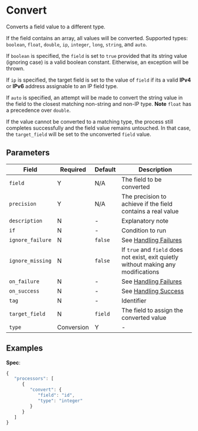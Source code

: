 
# Convert

<Synopsis>
Converts a field value to a different type.
</Synopsis>

If the field contains an array, all values will be converted. Supported types: `boolean`, `float`, `double`, `ip`, `integer`, `long`, `string`, and `auto`.

If `boolean` is specified, the `field` is set to `true` provided that its string value (ignoring case) is a valid boolean constant. Eitherwise, an exception will be thrown.

If `ip` is specified, the target field is set to the value of `field` if its a valid **IPv4** or **IPv6** address assignable to an IP field type.

If `auto` is specified, an attempt will be made to convert the string value in the field to the closest matching non-string and non-IP type. **Note** `float` has a precedence over `double`.

If the value cannot be converted to a matching type, the process still completes successfully and the field value remains untouched. In that case, the `target_field` will be set to the unconverted `field` value.

## Parameters

|Field|Required|Default|Description|
|---|---|---|---|
|`field`|Y|N/A|The field to be converted|
|`precision`|Y|N/A|The precision to achieve if the field contains a real value|
|`description`|N|-|Explanatory note|
|`if`|N|-|Condition to run|
|`ignore_failure`|N|`false`|See [Handling Failures](../handling-failures.mdx)|
|`ignore_missing`|N|`false`|If `true` and `field` does not exist, exit quietly without making any modifications|
|`on_failure`|N|-|See [Handling Failures](../handling-failures.mdx)|
|`on_success`|N|-|See [Handling Success](../handling-success.mdx)|
|`tag`|N|-|Identifier|
|`target_field`|N|`field`|The field to assign the converted value|
|`type`|Conversion|Y|-|The type to convert the `field` value to|

## Examples

**Spec**:

```js
{
   "processors": [
      {
         "convert": {
            "field": "id",
            "type": "integer"
         }
      }
   ]
}
```
